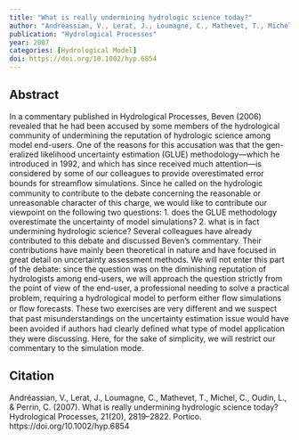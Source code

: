 ```yaml
---
title: "What is really undermining hydrologic science today?"
author: "Andréassian, V., Lerat, J., Loumagne, C., Mathevet, T., Michel, C., Oudin, L., Perrin, C."
publication: "Hydrological Processes"
year: 2007
categories: [Hydrological Model]
doi: https://doi.org/10.1002/hyp.6854
---
```


## Abstract

In a commentary published in Hydrological Processes, Beven (2006) revealed that he had been accused by some members of the hydrological community of undermining the reputation of hydrologic science among model end-users. One of the reasons for this accusation was that the gen- eralized likelihood uncertainty estimation (GLUE) methodology—which he introduced in 1992, and which has since received much attention—is considered by some of our colleagues to provide overestimated error bounds for streamﬂow simulations. Since he called on the hydrologic community to contribute to the debate concerning the reasonable or unreasonable character of this charge, we would like to contribute our viewpoint on the following two questions: 1. does the GLUE methodology overestimate the uncertainty of model simulations? 2. what is in fact undermining hydrologic science? Several colleagues have already contributed to this debate and discussed Beven’s commentary. Their contributions have mainly been theoretical in nature and have focused in great detail on uncertainty assessment methods. We will not enter this part of the debate: since the question was on the diminishing reputation of hydrologists among end-users, we will approach the question strictly from the point of view of the end-user, a professional needing to solve a practical problem, requiring a hydrological model to perform either ﬂow simulations or ﬂow forecasts. These two exercises are very different and we suspect that past misunderstandings on the uncertainty estimation issue would have been avoided if authors had clearly deﬁned what type of model application they were discussing. Here, for the sake of simplicity, we will restrict our commentary to the simulation mode.

## Citation

Andréassian, V., Lerat, J., Loumagne, C., Mathevet, T., Michel, C., Oudin, L., & Perrin, C. (2007). What is really undermining hydrologic science today? Hydrological Processes, 21(20), 2819–2822. Portico. https://doi.org/10.1002/hyp.6854
